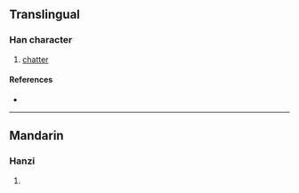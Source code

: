 {{character info}}
==Translingual==

===Han character===
{{Han char|rn=30|rad=口|as=07|sn=10|four=|canj=RHAP|ids=⿰口皂}}

# [[chatter]]

====References====
* {{Han ref|kx=0193.051|hdz=10631.080|uh=5523|ud=21795}}

----

==Mandarin==

===Hanzi===
{{cmn-hanzi|pin=[[zào]] ([[zao4]])|wg=tsao<sup>4</sup>}}

# {{rfdef|cmn|sort=口07}}